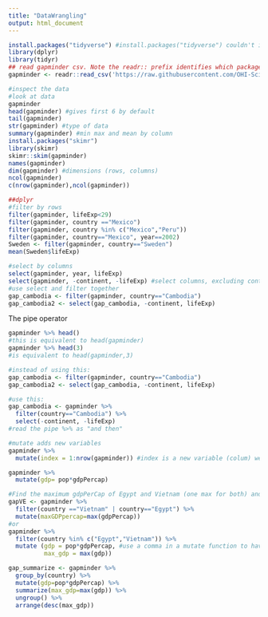 ```yaml
---
title: "DataWrangling"
output: html_document
---
```


```r
install.packages("tidyverse") #install.packages("tidyverse") couldn't install bc of lubridate
library(dplyr)
library(tidyr)
## read gapminder csv. Note the readr:: prefix identifies which package it's in
gapminder <- readr::read_csv('https://raw.githubusercontent.com/OHI-Science/data-science-training/master/data/gapminder.csv')

#inspect the data
#look at data
gapminder
head(gapminder) #gives first 6 by default
tail(gapminder)
str(gapminder) #type of data
summary(gapminder) #min max and mean by column
install.packages("skimr")
library(skimr)
skimr::skim(gapminder)
names(gapminder)
dim(gapminder) #dimensions (rows, columns)
ncol(gapminder)
c(nrow(gapminder),ncol(gapminder))

##dplyr
#filter by rows
filter(gapminder, lifeExp<29)
filter(gapminder, country =="Mexico")
filter(gapminder, country %in% c("Mexico","Peru"))
filter(gapminder, country=="Mexico", year==2002)
Sweden <- filter(gapminder, country=="Sweden")
mean(Sweden$lifeExp)

#select by columns
select(gapminder, year, lifeExp)
select(gapminder, -continent, -lifeExp) #select columns, excluding continent and lifExp
#use select and filter together
gap_cambodia <- filter(gapminder, country=="Cambodia")
gap_cambodia2 <- select(gap_cambodia, -continent, lifeExp)
```

The pipe operator
```r
gapminder %>% head()
#this is equivalent to head(gapminder)
gapminder %>% head(3)
#is equivalent to head(gapminder,3)

#instead of using this:
gap_cambodia <- filter(gapminder, country=="Cambodia")
gap_cambodia2 <- select(gap_cambodia, -continent, lifeExp)

#use this:
gap_cambodia <- gapminder %>% 
  filter(country=="Cambodia") %>% 
  select(-continent, -lifeExp)
#read the pipe %>% as "and then"

#mutate adds new variables
gapminder %>% 
  mutate(index = 1:nrow(gapminder)) #index is a new variable (colum) we are creating. =1:nrow is what goes in the variable. It is an index for observation 1,2,3...n

gapminder %>% 
  mutate(gdp= pop*gdpPercap)

#Find the maximum gdpPerCap of Egypt and Vietnam (one max for both) and create a new column
gapVE <- gapminder %>% 
  filter(country =="Vietnam" | country=="Egypt") %>%
  mutate(maxGDPpercap=max(gdpPercap))
#or
gapminder %>% 
  filter(country %in% c("Egypt","Vietnam")) %>% 
  mutate (gdp = pop*gdpPercap, #use a comma in a mutate function to have it complete 2 functions
          max_gdp = max(gdp))

gap_summarize <- gapminder %>% 
  group_by(country) %>% 
  mutate(gdp=pop*gdpPercap) %>% 
  summarize(max_gdp=max(gdp)) %>% 
  ungroup() %>% 
  arrange(desc(max_gdp))

  ```